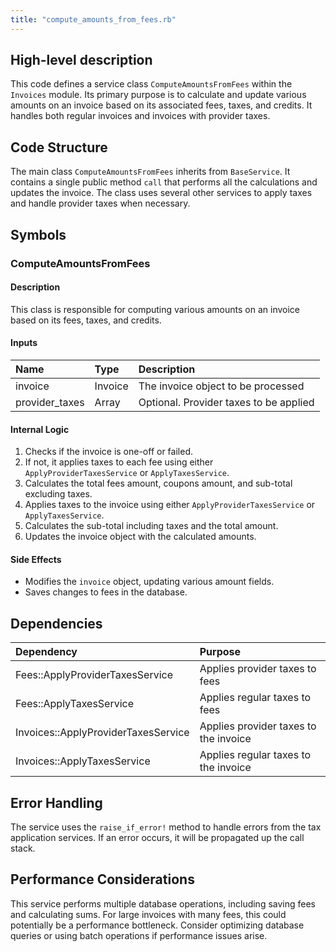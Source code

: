 ```yaml
---
title: "compute_amounts_from_fees.rb"
---
```


## High-level description
This code defines a service class `ComputeAmountsFromFees` within the `Invoices` module. Its primary purpose is to calculate and update various amounts on an invoice based on its associated fees, taxes, and credits. It handles both regular invoices and invoices with provider taxes.

## Code Structure
The main class `ComputeAmountsFromFees` inherits from `BaseService`. It contains a single public method `call` that performs all the calculations and updates the invoice. The class uses several other services to apply taxes and handle provider taxes when necessary.

## Symbols

### ComputeAmountsFromFees
#### Description
This class is responsible for computing various amounts on an invoice based on its fees, taxes, and credits.

#### Inputs
| Name | Type | Description |
|:-----|:-----|:------------|
| invoice | Invoice | The invoice object to be processed |
| provider_taxes | Array | Optional. Provider taxes to be applied |

#### Internal Logic
1. Checks if the invoice is one-off or failed.
2. If not, it applies taxes to each fee using either `ApplyProviderTaxesService` or `ApplyTaxesService`.
3. Calculates the total fees amount, coupons amount, and sub-total excluding taxes.
4. Applies taxes to the invoice using either `ApplyProviderTaxesService` or `ApplyTaxesService`.
5. Calculates the sub-total including taxes and the total amount.
6. Updates the invoice object with the calculated amounts.

#### Side Effects
- Modifies the `invoice` object, updating various amount fields.
- Saves changes to fees in the database.

## Dependencies
| Dependency | Purpose |
|:-----------|:--------|
| Fees::ApplyProviderTaxesService | Applies provider taxes to fees |
| Fees::ApplyTaxesService | Applies regular taxes to fees |
| Invoices::ApplyProviderTaxesService | Applies provider taxes to the invoice |
| Invoices::ApplyTaxesService | Applies regular taxes to the invoice |

## Error Handling
The service uses the `raise_if_error!` method to handle errors from the tax application services. If an error occurs, it will be propagated up the call stack.

## Performance Considerations
This service performs multiple database operations, including saving fees and calculating sums. For large invoices with many fees, this could potentially be a performance bottleneck. Consider optimizing database queries or using batch operations if performance issues arise.